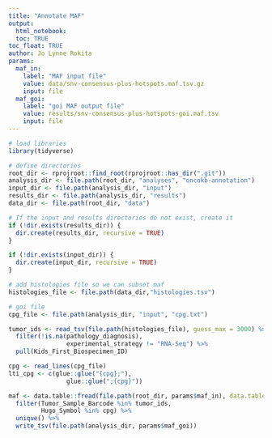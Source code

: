```yaml
---
title: "Annotate MAF"
output: 
  html_notebook:
  toc: TRUE
toc_float: TRUE
author: Jo Lynne Rokita
params:
  maf_in:
    label: "MAF input file"
    value: data/snv-consensus-plus-hotspots.maf.tsv.gz
    input: file
  maf_goi:
    label: "goi MAF output file"
    value: results/snv-consensus-plus-hotspots-goi.maf.tsv
    input: file
---
```


```r
# load libraries
library(tidyverse)

# define directories 
root_dir <- rprojroot::find_root(rprojroot::has_dir(".git"))
analysis_dir <- file.path(root_dir, "analyses", "oncokb-annotation")
input_dir <- file.path(analysis_dir, "input")
results_dir <- file.path(analysis_dir, "results")
data_dir <- file.path(root_dir, "data")

# If the input and results directories do not exist, create it
if (!dir.exists(results_dir)) {
  dir.create(results_dir, recursive = TRUE)
}

if (!dir.exists(input_dir)) {
  dir.create(input_dir, recursive = TRUE)
}

# add histologies file so we can subset maf
histologies_file <- file.path(data_dir,"histologies.tsv")

# goi file
cpg_file <- file.path(analysis_dir, "input", "cpg.txt")
```


```r
tumor_ids <- read_tsv(file.path(histologies_file), guess_max = 3000) %>%
  filter(!is.na(pathology_diagnosis),
                experimental_strategy != "RNA-Seq") %>%
  pull(Kids_First_Biospecimen_ID)

cpg <- read_lines(cpg_file)
lti_cpg <- c(glue::glue("{cpg};"),
                glue::glue(";{cpg}"))

maf <- data.table::fread(file.path(root_dir, params$maf_in), data.table = F) %>%
  filter(Tumor_Sample_Barcode %in% tumor_ids,
         Hugo_Symbol %in% cpg) %>%
  unique() %>%
  write_tsv(file.path(analysis_dir, params$maf_goi))
```

